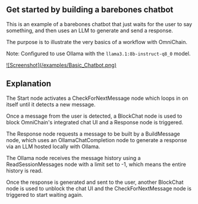 
## Get started by building a barebones chatbot

This is an example of a barebones chatbot that just waits for the user to say something, and then uses an LLM to generate and send a response.

The purpose is to illustrate the very basics of a workflow with OmniChain.

Note: Configured to use Ollama with the `llama3.1:8b-instruct-q8_0` model.

<a target="_blank" rel="noopener noreferrer" href="/examples/Basic_Chatbot.png">
    ![Screenshot](/examples/Basic_Chatbot.png)
</a>

<DownloadExampleButton
    title="Download"
    fileUrl="/examples/Basic_Chatbot.json"
    fileName="Basic_Chatbot.json"
/>

## Explanation

The Start node activates a CheckForNextMessage node which loops in on itself until it detects a new message.

Once a message from the user is detected, a BlockChat node is used to block OmniChain's integrated chat UI and a Response node is triggered.

The Response node requests a message to be built by a BuildMessage node, which uses an OllamaChatCompletion node to generate a response via an LLM hosted locally with Ollama.

The Ollama node receives the message history using a ReadSessionMessages node with a limit set to -1, which means the entire history is read.

Once the response is generated and sent to the user, another BlockChat node is used to unblock the chat UI and the CheckForNextMessage node is triggered to start waiting again.
